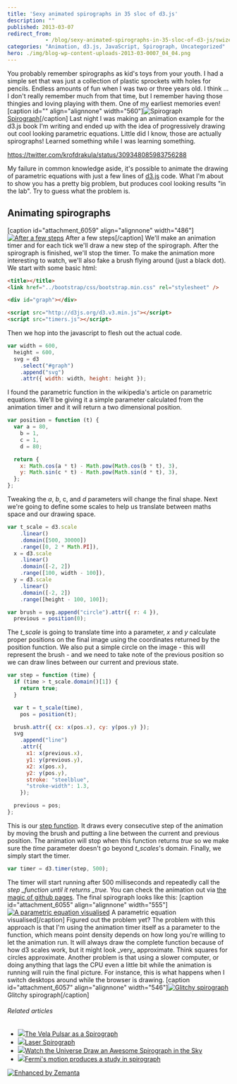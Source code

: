 ```yaml
---
title: 'Sexy animated spirographs in 35 sloc of d3.js'
description: ""
published: 2013-03-07
redirect_from: 
            - /blog/sexy-animated-spirographs-in-35-sloc-of-d3-js/swizec/6052
categories: "Animation, d3.js, JavaScript, Spirograph, Uncategorized"
hero: ./img/blog-wp-content-uploads-2013-03-0007_04_04.png
---
```


You probably remember spirographs as kid's toys from your youth. I had a simple set that was just a collection of plastic sprockets with holes for pencils. Endless amounts of fun when I was two or three years old. I think ... I don't really remember much from that time, but I remember having those thingies and loving playing with them. One of my earliest memories even! \[caption id="" align="alignnone" width="560"]![Spirograph](http://upload.wikimedia.org/wikipedia/commons/thumb/9/97/Spirograph3.jpg/800px-Spirograph3.jpg "Spirograph") [Spirograph](http://en.wikipedia.org/wiki/Spirograph "Spirograph")\[/caption] Last night I was making an animation example for the d3.js book I'm writing and ended up with the idea of progressively drawing out cool looking parametric equations. Little did I know, those are actually spirographs! Learned something while I was learning something.

<https://twitter.com/krofdrakula/status/309348085983756288>

My failure in common knowledge aside, it's possible to animate the drawing of parametric equations with just a few lines of [d3.js](http://d3js.org) code. What I'm about to show you has a pretty big problem, but produces cool looking results "in the lab". Try to guess what the problem is.

## Animating spirographs

\[caption id="attachment_6059" align="alignnone" width="486"][![After a few steps](./img/After-a-few-steps315gba.png "After a few steps")](./img/blog-wp-content-uploads-2013-03-0007_04_04.png) After a few steps\[/caption] We'll make an animation timer and for each tick we'll draw a new step of the spirograph. After the spirograph is finished, we'll stop the timer. To make the animation more interesting to watch, we'll also fake a brush flying around (just a black dot). We start with some basic html:

```html
<title></title>
<link href="../bootstrap/css/bootstrap.min.css" rel="stylesheet" />

<div id="graph"></div>

<script src="http://d3js.org/d3.v3.min.js"></script>
<script src="timers.js"></script>
```

Then we hop into the javascript to flesh out the actual code.

```javascript
var width = 600,
  height = 600,
  svg = d3
    .select("#graph")
    .append("svg")
    .attr({ width: width, height: height });
```

I found the parametric function in the wikipedia's article on parametric equations. We'll be giving it a simple parameter calculated from the animation timer and it will return a two dimensional position.

```javascript
var position = function (t) {
  var a = 80,
    b = 1,
    c = 1,
    d = 80;

  return {
    x: Math.cos(a * t) - Math.pow(Math.cos(b * t), 3),
    y: Math.sin(c * t) - Math.pow(Math.sin(d * t), 3),
  };
};
```

Tweaking the _a_, _b_, c, and _d_ parameters will change the final shape. Next we're going to define some scales to help us translate between maths space and our drawing space.

```javascript
var t_scale = d3.scale
    .linear()
    .domain([500, 30000])
    .range([0, 2 * Math.PI]),
  x = d3.scale
    .linear()
    .domain([-2, 2])
    .range([100, width - 100]),
  y = d3.scale
    .linear()
    .domain([-2, 2])
    .range([height - 100, 100]);

var brush = svg.append("circle").attr({ r: 4 }),
  previous = position(0);
```

The _t_scale_ is going to translate time into a parameter, _x_ and _y_ calculate proper positions on the final image using the coordinates returned by the position function. We also put a simple circle on the image - this will represent the brush - and we need to take note of the previous position so we can draw lines between our current and previous state.

```javascript
var step = function (time) {
  if (time > t_scale.domain()[1]) {
    return true;
  }

  var t = t_scale(time),
    pos = position(t);

  brush.attr({ cx: x(pos.x), cy: y(pos.y) });
  svg
    .append("line")
    .attr({
      x1: x(previous.x),
      y1: y(previous.y),
      x2: x(pos.x),
      y2: y(pos.y),
      stroke: "steelblue",
      "stroke-width": 1.3,
    });

  previous = pos;
};
```

This is our [step function](http://en.wikipedia.org/wiki/Step_function "Step function"). It draws every consecutive step of the animation by moving the brush and putting a line between the current and previous position. The animation will stop when this function returns _true_ so we make sure the _time_ parameter doesn't go beyond _t_scales_'s domain. Finally, we simply start the timer.

```javascript
var timer = d3.timer(step, 500);
```

The timer will start running after 500 milliseconds and repeatedly call the _step \_function until it returns \_true._ You can check the animation out via [the magic of github pages](http://swizec.github.com/d3.js-book-examples/ch4/timers.html). The final spirograph looks like this: \[caption id="attachment_6055" align="alignnone" width="555"][![A parametric equation visualised](./img/A-parametric-equation-visualised4i49i5.png "A parametric equation visualised")](./img/blog-wp-content-uploads-2013-03-0007_04_05.png) A parametric equation visualised\[/caption] Figured out the problem yet? The problem with this approach is that I'm using the animation timer itself as a parameter to the function, which means point density depends on how long you're willing to let the animation run. It will always draw the complete function because of how d3 scales work, but it might look \_very_ approximate. Think squares for circles approximate. Another problem is that using a slower computer, or doing anything that lags the CPU even a little bit while the animation is running will ruin the final picture. For instance, this is what happens when I switch desktops around while the browser is drawing. \[caption id="attachment_6057" align="alignnone" width="546"][![Glitchy spirograph](./img/Glitchy-spirograph3i81ee.png "Glitchy spirograph")](./img/blog-wp-content-uploads-2013-03-glitchy-spirograph.png) Glitchy spirograph\[/caption]

###### Related articles

-   [![](http://i.zemanta.com/148486923_80_80.jpg)](http://www.universetoday.com/100325/the-vela-pulsar-as-a-spirograph/)[The Vela Pulsar as a Spirograph](http://www.universetoday.com/100325/the-vela-pulsar-as-a-spirograph/)
-   [![](http://i.zemanta.com/147121686_80_80.jpg)](http://hackaday.com/2013/02/21/laser-spirograph/)[Laser Spirograph](http://hackaday.com/2013/02/21/laser-spirograph/)
-   [![](http://i.zemanta.com/148806266_80_80.jpg)](http://www.gizmodo.co.uk/2013/02/watch-the-universe-draw-an-awesome-spirograph-in-the-sky/)[Watch the Universe Draw an Awesome Spirograph in the Sky](http://www.gizmodo.co.uk/2013/02/watch-the-universe-draw-an-awesome-spirograph-in-the-sky/)
-   [![](http://i.zemanta.com/148576796_80_80.jpg)](http://phys.org/news/2013-02-fermi-motion-spirograph.html)[Fermi's motion produces a study in spirograph](http://phys.org/news/2013-02-fermi-motion-spirograph.html)

[![Enhanced by Zemanta](http://img.zemanta.com/zemified_e.png?x-id=fb22a411-7098-4367-b54c-e6363f006ad9)](http://www.zemanta.com/?px "Enhanced by Zemanta")
